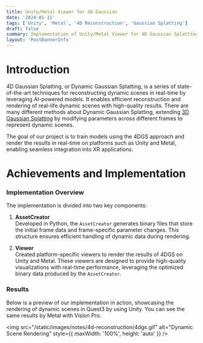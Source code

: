 ```yaml
---
title: Unity/Metal Viewer for 4D Gaussian
date: '2024-01-11'
tags: ['Unity', 'Metal', '4D Reconstruction', 'Gaussian Splatting']
draft: false
summary: Implementation of Unity/Metal Viewer for 4D Gaussian Splatting.
layout: 'PostBannerInfo'
---
```


# Introduction

4D Gaussian Splatting, or Dynamic Gaussian Splatting, is a series of state-of-the-art techniques for reconstructing dynamic scenes in real-time by leveraging AI-powered models.
It enables efficient reconstruction and rendering of real-life dynamic scenes with high-quality results.
There are many different methods about Dynamic Gaussian Splatting, extending [3D Gaussian Splatting](https://repo-sam.inria.fr/fungraph/3d-gaussian-splatting/) by modifying parameters across different frames to represent dynamic scenes.

The goal of our project is to train models using the 4DGS approach and render the results in real-time on platforms such as Unity and Metal, enabling seamless integration into XR applications.

# Achievements and Implementation

### Implementation Overview

The implementation is divided into two key components:

1. **AssetCreator**  
   Developed in Python, the `AssetCreator` generates binary files that store the initial frame data and frame-specific parameter changes. This structure ensures efficient handling of dynamic data during rendering.

2. **Viewer**  
   Created platform-specific viewers to render the results of 4DGS on Unity and Metal. These viewers are designed to provide high-quality visualizations with real-time performance, leveraging the optimized binary data produced by the `AssetCreator`.

### Results

Below is a preview of our implementation in action, showcasing the rendering of dynamic scenes in Quest3 by using Unity. You can see the same results by Metal with Vision Pro.

<img
  src="/static/images/notes/4d-reconstruction/4dgs.gif"
  alt="Dynamic Scene Rendering"
  style={{ maxWidth: '100%', height: 'auto' }}
/>
